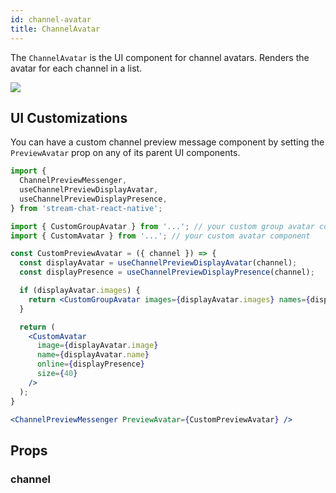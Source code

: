```yaml
---
id: channel-avatar
title: ChannelAvatar
---
```



The `ChannelAvatar` is the UI component for channel avatars. Renders the avatar for each channel in a list.

![](../assets/api-references/components/channel-list/visual_guide_1.png)

## UI Customizations

You can have a custom channel preview message component by setting the `PreviewAvatar` prop on any of its parent UI components.

```jsx
import { 
  ChannelPreviewMessenger,
  useChannelPreviewDisplayAvatar,
  useChannelPreviewDisplayPresence,
} from 'stream-chat-react-native';

import { CustomGroupAvatar } from '...'; // your custom group avatar component
import { CustomAvatar } from '...'; // your custom avatar component

const CustomPreviewAvatar = ({ channel }) => {
  const displayAvatar = useChannelPreviewDisplayAvatar(channel);
  const displayPresence = useChannelPreviewDisplayPresence(channel);

  if (displayAvatar.images) {
    return <CustomGroupAvatar images={displayAvatar.images} names={displayAvatar.names} size={40} />;
  }

  return (
    <CustomAvatar
      image={displayAvatar.image}
      name={displayAvatar.name}
      online={displayPresence}
      size={40}
    />
  );
}

<ChannelPreviewMessenger PreviewAvatar={CustomPreviewAvatar} />
```

## Props

### channel

<Channel/>
